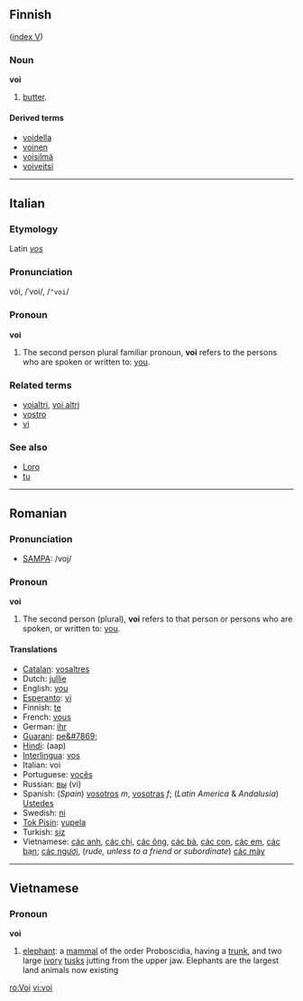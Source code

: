 ==Finnish==
([[Wiktionary:Finnish_index_v|index V]])

===Noun===
'''voi'''

# [[butter]].

====Derived terms====
*[[voidella]]
*[[voinen]]
*[[voisilmä]]
*[[voiveitsi]]

----

==Italian==
===Etymology===
Latin ''[[vos]]''
===Pronunciation===
vói, /ˈvoi/, /<tt>"voi</tt>/
===Pronoun===
'''voi'''

# The second person plural familiar pronoun, '''voi''' refers to the persons who are spoken or written to: [[you]].

===Related terms===
*[[voialtri]], [[voi altri]]
*[[vostro]]
*[[vi]]

===See also===
*[[Loro]]
*[[tu]]

----

==Romanian==

===Pronunciation===
*[[w:SAMPA|SAMPA]]: /voj/

===Pronoun===
'''voi'''

# The second person (plural), '''voi''' refers to that person or persons who are spoken, or written to: [[you]].

====Translations====
*[[Catalan]]: [[vosaltres]]
*Dutch: [[jullie]]
*English: [[you]]
*[[Esperanto]]: [[vi]]
*Finnish: [[te]]
*French: [[vous]]
*German: [[ihr]]
*[[Guarani]]: [[pe&#7869;]]
*[[Hindi]]: (aap)
*[[Interlingua]]: [[vos]]
*Italian: voi
*Portuguese: [[vocês]]
*Russian: [[вы]] (vi)
*Spanish: (''Spain'') [[vosotros]] ''m'', [[vosotras]] ''f''; (''Latin America'' & ''Andalusia'') [[Ustedes]]
*Swedish: [[ni]]
*[[Tok Pisin]]: [[yupela]]
*Turkish: [[siz]]
*Vietnamese: [[các anh]], [[các chị]], [[các ông]], [[các bà]], [[các con]], [[các em]], [[các bạn]]; [[các ngươi]], (''rude, unless to a friend or subordinate'') [[các mày]]

----

==Vietnamese==
===Pronoun===
'''voi'''
#[[elephant]]: a [[mammal]] of the order Proboscidia, having a [[trunk]], and two large [[ivory]] [[tusks]] jutting from the upper jaw. Elephants are the largest land animals now existing

[[ro:Voi]]
[[vi:voi]]